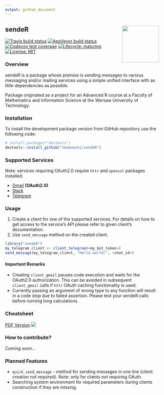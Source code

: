 ```yaml
---
output: github_document
---
```


<!-- README.md is generated from README.Rmd. Please edit that file -->


## sendeR <img src="logo.png" align="right" width="120" />
<!-- badges: start -->
[![Travis build status](https://travis-ci.com/tmakowski/sendeR.svg?branch=master)](https://travis-ci.com/tmakowski/sendeR)
[![AppVeyor build status](https://ci.appveyor.com/api/projects/status/github/tmakowski/sendeR?branch=master&svg=true)](https://ci.appveyor.com/project/tmakowski/sendeR)
[![Codecov test coverage](https://codecov.io/gh/tmakowski/sendeR/branch/master/graph/badge.svg)](https://codecov.io/gh/tmakowski/sendeR?branch=master)
[![Lifecycle: maturing](https://img.shields.io/badge/lifecycle-maturing-blue.svg)](https://www.tidyverse.org/lifecycle/#maturing)
[![License: MIT](https://img.shields.io/badge/License-MIT-yellow.svg)](https://opensource.org/licenses/MIT)
<!-- badges: end -->


### Overview
sendeR is a package whose premise is sending messages to various messaging and/or mailing services using a simple unified interface with as little dependencies as possible.

Package originated as a project for an Advanced R course at a Faculty of Mathematics and Information Science at the Warsaw University of Technology.


### Installation
To install the development package version from GitHub repository use the following code:
```r
# install.packages("devtools")
devtools::install_github("tmakowski/sendeR")
```


### Supported Services
Note: services requiring OAuth2.0 require `httr` and `openssl` packages installed.

 - [Gmail](https://gmail.com) **(OAuth2.0)**
 - [Slack](https://slack.com)
 - [Telegram](https://telegram.org/)


### Usage
1. Create a client for one of the supported services. For details on how to get access to the service's API please refer to given client's documentation.
1. Use `send_message` method on the created client.

```r
library("sendeR")
my_telegram_client <- client_telegram(<my_bot_token>)
send_message(my_telegram_client, "Hello world!", <chat_id>)
```

#### Important Remarks
 - Creating `client_gmail` pauses code execution and waits for the OAuth2.0 authorization. This can be avoided in subsequent `client_gmail` calls if `httr` OAuth caching functionality is used.
 - Currently passing an argument of wrong type to any function will result in a code stop due to failed assertion. Please test your sendeR calls before running long calculations.


### Cheatsheet
[PDF Version](vignettes/cheatsheet/sendeR_cheatsheet.pdf)
![](vignettes/cheatsheet/sendeR_cheatsheet.png)


### How to contribute?
*Coming soon...*


### Planned Features
- `quick_send_message` - method for sending messages in one line (client creation not required). Note: only for clients not requiring OAuth.
- Searching system environment for required parameters during clients construction if they are missing.
